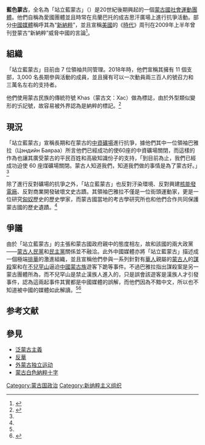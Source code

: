 {{Expand|time=2018-03-20T02:09:15+00:00}}
'''藍色蒙古'''，全名為「站立藍蒙古」（{{lang-mn|Босоо хөх Монгол}}）是20世紀後期興起的一個[[蒙古國|蒙古國]][[社會運動|社會運動]][[團體|團體]]。他們自稱為愛國團體並且時常在烏蘭巴托的成吉思汗廣場上進行抗爭活動。部分[[中國|中國]][[媒體|媒體]]稱呼其為“[[新納粹|新納粹]]”，並且宣稱[[美國|美國]]的《[[時代_(雜誌)|時代]]》周刊在2009年上半年曾刊登蒙古“新納粹”威脅中國的言論<ref>{{Cite web |url=http://world.people.com.cn/BIG5/9694112.html |title=警惕蒙古“新納粹” |access-date=2009-08-18 |archive-date=2013-02-15 |archive-url=https://web.archive.org/web/20130215075012/http://world.people.com.cn/BIG5/9694112.html |dead-url=no }}</ref>。

== 組織 ==
「站立藍蒙古」目前由 7 位領袖共同管理。2018年時，他們宣稱其擁有 11 個支部，3,000 名長期參與活動的成員，並且擁有可以一次動員兩三百人的號召力和三萬名左右的支持者。

他們使用蒙古民族的傳統符號 Khas（蒙古文：Хас）做為標誌，由於外型類似變形的卐記號，故容易被外界認為是納粹的標記。<ref name=":0">{{Cite web|url=https://crossing.cw.com.tw/blogTopic.action?id=968&nid=9710|title=守護文史、環境與勞權的「草原騎士」們，為何被中文媒體抹黑成高舉卐字旗的「蒙古新納粹」？──專訪「站立藍蒙古」領導人巴雅拉 ｜ 斳雨／讀者投書 ｜ 換日線 Crossing|accessdate=2018-04-17|work=換日線 Crossing - 最貼近你的國際新視野|language=zh-TW|archive-date=2019-12-11|archive-url=https://web.archive.org/web/20191211002924/https://crossing.cw.com.tw/blogTopic.action?nid=9710&id=968|dead-url=no}}</ref>

== 現況 ==
「站立藍蒙古」宣稱長期和在蒙古的[[中資|中資]][[采矿业|礦場]]進行抗爭，據他們其中一位領袖巴雅拉（Цэндийн Баяраа）所言他們已經成功的使60座的中資礦場關閉，而這樣的作為也讓其廣受蒙古的平民百姓和高級知識份子的支持，「到目前為止，我們已經成功迫使 60 座煤礦場關閉。蒙古人知道我們，知道我們做的事情是為了蒙古好。」<ref name=":0" />

除了進行反對礦場的抗爭之外，「站立藍蒙古」也反對汙染環境、反對興建[[核电厂|核能發電廠]]、反對商業開發破壞文史古蹟。其領袖巴雅拉不僅是一位街頭運動家，更是一位研究[[匈奴|匈奴]]歷史的歷史學家，而蒙古國當地的考古學研究所也和他們合作共同保護蒙古國的歷史遺蹟。<ref name=":0" />

== 爭議 ==
由於「站立藍蒙古」的主張和蒙古國政府親中的態度相左，故和該國的兩大政黨——[[蒙古人民黨|蒙古人民黨]]和[[民主党_(蒙古国)|民主黨]]關係並不融洽。此外中國媒體亦將「站立藍蒙古」描述成一個極端[[反華|排華]]的激進組織，並且宣稱他們參與一系列針對有[[華人|華人]]親屬的[[蒙古人|蒙古人]]的[[謀殺|謀殺]]案和在[[不儿罕合勒敦山|不兒罕山]]逼迫[[中國蒙古族|中國蒙古族]]遊客下跪等事件。不過巴雅拉指出謀殺案是另一蒙古團體所為，而不兒罕山是禁止漢族人進入的，只是誤會該遊客是漢族人才引發事件，認為這兩起事件其實都是中國媒體的誤解，而他們因為不黯中文，所以也不知道被中國的媒體如此解讀。<ref name=":0" /><ref>{{Cite web |url=http://dailynews.sina.com/bg/news/int/phoenixtv/20090720/0331490939.html |title=蒙古“新納粹”極端反華 |access-date=2009-08-18 |archive-date=2016-03-04 |archive-url=https://web.archive.org/web/20160304131805/http://dailynews.sina.com/bg/news/int/phoenixtv/20090720/0331490939.html |dead-url=no }}</ref>

== 参考文献 ==
{{Reflist}}

== 參見 ==
*[[泛蒙古主義|泛蒙古主義]]
*[[反華|反華]]
*[[外蒙古独立运动|外蒙古独立运动]]
*[[蒙古白色納粹十字|蒙古白色納粹十字]]

[[Category:蒙古国政治|Category:蒙古国政治]]
[[Category:新纳粹主义组织|Category:新纳粹主义组织]]